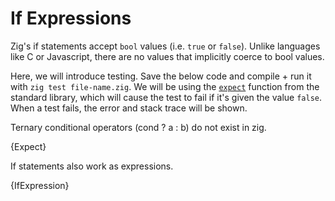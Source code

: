 

# If Expressions

Zig's if statements accept `bool` values (i.e. `true` or `false`). Unlike languages
like C or Javascript, there are no values that implicitly coerce to bool values.

Here, we will introduce testing. Save the below code and compile + run it with
`zig test file-name.zig`. We will be using the
[`expect`](https://ziglang.org/documentation/master/std/#std;testing.expect)
function from the standard library, which will cause the test to fail if it's
given the value `false`. When a test fails, the error and stack trace will be
shown.

Ternary conditional operators (cond ? a : b) do not exist in zig.

<CodeBlock language="zig">{Expect}</CodeBlock>

If statements also work as expressions.

<CodeBlock language="zig">{IfExpression}</CodeBlock>
